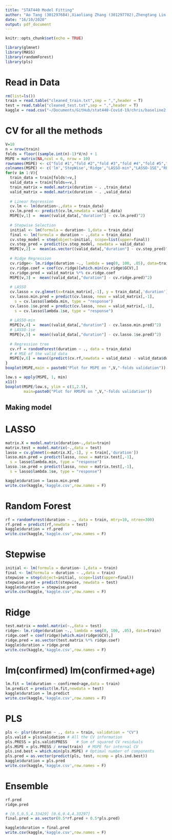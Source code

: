 ```yaml
---
title: "STAT440 Model Fitting"
author: "Ao Tang (301297684),Xiaoliang Zhang (301297782),Zhengtang Lin (301310788),Junchao Liu (301299668)"
date: "16/10/2020"
output: pdf_document
---
```


```r
knitr::opts_chunk$set(echo = TRUE)
```

```r
library(glmnet)
library(MASS)
library(randomForest)
library(pls)
```

# Read in Data
```r
rm(list=ls())
train = read.table("cleaned_train.txt",sep = ",",header = T)
test = read.table("cleaned_test.txt",sep = ",",header = T)
kaggle = read.csv("~/Documents/GitHub/stat440-Covid-19/chris/baseline2.txt",sep = ",",header = T)
```

# CV for all the methods
```r
V=10
n = nrow(train)
folds = floor((sample.int(n)-1)*V/n) + 1 
MSPE = matrix(NA,ncol = 6, nrow = 10)
rownames(MSPE) <- c("fold #1","fold #2","fold #3","fold #4","fold #5","fold #6","fold #7","fold #8","fold #9","fold #10")
colnames(MSPE) <- c('lm','StepWise','Ridge',"LASSO-min","LASSO-1SE","RF")
for(v in 1:V){
  train_data = train[folds!=v,]
  valid_data = train[folds==v,]
  train_matrix = model.matrix(duration ~ . ,train_data)
  valid_matrix = model.matrix(duration ~ . ,valid_data)
  
  # Linear Regression
  cv.lm <- lm(duration~.,data = train_data)
  cv.lm.pred <- predict(cv.lm,newdata = valid_data)
  MSPE[v,1] =  mean((valid_data[,"duration"] - cv.lm.pred)^2)
  
  # Stepwise Selection
  initial <- lm(formula = duration~ 1,data = train_data)
  final <- lm(formula = duration ~ .,data = train_data)
  cv.step_model = step(object=initial, scope=list(upper=final))
  cv.step_pred = predict(cv.step_model, newdata = valid_data)
  MSPE[v,2] =  mean(as.vector((valid_data[,"duration"] - cv.step_pred)^2))
  
  # Ridge Regression
  cv.ridge<- lm.ridge(duration ~., lambda = seq(0, 100, .05), data=train_data)
  cv.ridge.coef = coef(cv.ridge)[which.min(cv.ridge$GCV),]
  cv.ridge.pred = valid_matrix %*% cv.ridge.coef
  MSPE[v,3] =  mean((valid_data[,"duration"] - cv.ridge.pred)^2)
  
  # LASSO
  cv.lasso = cv.glmnet(x=train_matrix[,-1], y = train_data[,'duration'])
  cv.lasso.min.pred = predict(cv.lasso, newx = valid_matrix[,-1],
    s = cv.lasso$lambda.min, type = "response")
  cv.lasso.1se.pred = predict(cv.lasso, newx = valid_matrix[,-1],
    s = cv.lasso$lambda.1se, type = "response")
  
  # LASSO-min
  MSPE[v,4] =  mean((valid_data[,"duration"] - cv.lasso.min.pred)^2)
  # LASSO-1se
  MSPE[v,5] =  mean((valid_data[,"duration"] - cv.lasso.1se.pred)^2)
  
  # Regression tree
  cv.rf = randomForest(duration ~ ., data = train_data)
  # # MSE of the valid data
  MSPE[v,6] = mean((predict(cv.rf,newdata = valid_data) - valid_data$duration)^2)
}
boxplot(MSPE,main = paste0("Plot for MSPE on ",V,"-folds validation"))

low.s = apply(MSPE, 1, min) 
x11()
boxplot(MSPE/low.s, ylim = c(1,2.5),
        main=paste0("Plot for RMSPE on ",V,"-folds validation"))
```


## Making model

# LASSO              
```r
matrix.X = model.matrix(duration~.,data=train)
matrix.test = model.matrix(~.,data = test)
lasso = cv.glmnet(x=matrix.X[,-1], y = train[,'duration'])
lasso.min.pred = predict(lasso, newx = matrix.test[,-1],
  s = lasso$lambda.min, type = "response")
lasso.1se.pred = predict(lasso, newx = matrix.test[,-1],
  s = lasso$lambda.1se, type = "response")

kaggle$duration = lasso.min.pred
write.csv(kaggle,'kaggle.csv',row.names = F)
```

# Random Forest
```r
rf = randomForest(duration ~ ., data = train, mtry=10, ntree=300)
rf.pred = predict(rf,newdata = test)
kaggle$duration = rf.pred
write.csv(kaggle,'kaggle.csv',row.names = F)
```

# Stepwise
```r
initial <- lm(formula = duration~ 1,data = train)
final <- lm(formula = duration ~ .,data = train)
stepwise = step(object=initial, scope=list(upper=final))
stepwise.pred = predict(stepwise, newdata = test)
kaggle$duration = stepwise.pred
write.csv(kaggle,'kaggle.csv',row.names = F)
```

# Ridge
```r
test.matrix = model.matrix(~.,data = test)
ridge<- lm.ridge(duration ~., lambda = seq(0, 100, .05), data=train)
ridge.coef = coef(ridge)[which.min(ridge$GCV),]
ridge.pred = as.vector(test.matrix %*% ridge.coef)
kaggle$duration = ridge.pred
write.csv(kaggle,'kaggle.csv',row.names = F)
```

# lm(confirmed) lm(confirmed+age) 
```r
lm.fit = lm(duration ~ confirmed+age,data = train)
lm.predict = predict(lm.fit,newdata = test)
kaggle$duration = lm.predict
write.csv(kaggle,'kaggle.csv',row.names = F)
```

# PLS
```r
pls <- plsr(duration ~ ., data = train, validation = "CV")
pls.valid = pls$validation # All the CV information
pls.PRESS = pls.valid$PRESS    # Sum of squared CV residuals
pls.MSPE = pls.PRESS / nrow(train)  # MSPE for internal CV
pls.ind.best = which.min(pls.MSPE) # Optimal number of components
pls.pred = as.vector(predict(pls, test, ncomp = pls.ind.best))
kaggle$duration = pls.pred
write.csv(kaggle,'kaggle.csv',row.names = F)
```

# Ensemble
```r
rf.pred
ridge.pred

# [0.5,0.5,4.33429] [0.6,0.4,4.33297]
final.pred = as.vector(0.5*rf.pred + 0.5*pls.pred)         

kaggle$duration = final.pred
write.csv(kaggle,'kaggle.csv',row.names = F)
```